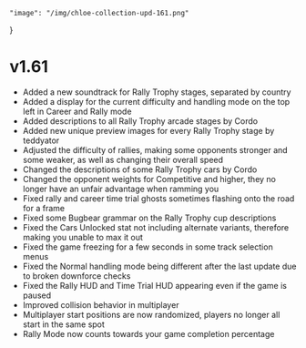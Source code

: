     "image": "/img/chloe-collection-upd-161.png"
}

# v1.61

- Added a new soundtrack for Rally Trophy stages, separated by country
- Added a display for the current difficulty and handling mode on the top left in Career and Rally mode
- Added descriptions to all Rally Trophy arcade stages by Cordo
- Added new unique preview images for every Rally Trophy stage by teddyator
- Adjusted the difficulty of rallies, making some opponents stronger and some weaker, as well as changing their overall speed
- Changed the descriptions of some Rally Trophy cars by Cordo
- Changed the opponent weights for Competitive and higher, they no longer have an unfair advantage when ramming you
- Fixed rally and career time trial ghosts sometimes flashing onto the road for a frame
- Fixed some Bugbear grammar on the Rally Trophy cup descriptions
- Fixed the Cars Unlocked stat not including alternate variants, therefore making you unable to max it out
- Fixed the game freezing for a few seconds in some track selection menus
- Fixed the Normal handling mode being different after the last update due to broken downforce checks
- Fixed the Rally HUD and Time Trial HUD appearing even if the game is paused
- Improved collision behavior in multiplayer
- Multiplayer start positions are now randomized, players no longer all start in the same spot
- Rally Mode now counts towards your game completion percentage